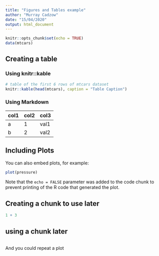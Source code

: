 ```yaml
---
title: "Figures and Tables example"
author: "Murray Cadzow"
date: "15/04/2020"
output: html_document
---
```


```r
knitr::opts_chunk$set(echo = TRUE)
data(mtcars)
```

## Creating a table

### Using knitr::kable

```r
# table of the first 6 rows of mtcars dataset
knitr::kable(head(mtcars), caption = "Table Caption")
```

### Using Markdown

col1 | col2 | col3
---|---|---
a | 1 | val1
b | 2 | val2

## Including Plots

You can also embed plots, for example:

```r
plot(pressure)
```

Note that the `echo = FALSE` parameter was added to the code chunk to prevent printing of the R code that generated the plot.


## Creating a chunk to use later

```r
1 + 3
```



## using a chunk later
```r
```

And you could repeat a plot
```r
```


